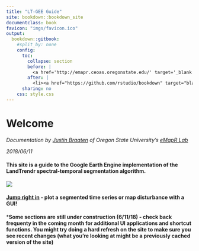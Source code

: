 ```yaml
---
title: "LT-GEE Guide"
site: bookdown::bookdown_site
documentclass: book
favicon: "imgs/favicon.ico"
output:
  bookdown::gitbook:
    #split_by: none
    config:
      toc:
        collapse: section
        before: |
          <a href='http://emapr.ceoas.oregonstate.edu/' target='_blank'><img src='imgs/emapr_print_logo.svg' style='margin-left:13px; margin-top:13px; height:40px'></li></a>
        after: |
          <li><a href="https://github.com/rstudio/bookdown" target="blank">Published with bookdown</a></li>
      sharing: no
    css: style.css
---
```




# Welcome {-}

*Documentation by [Justin Braaten](https://github.com/jdbcode) of Oregon State University's [eMapR Lab](http://emapr.ceoas.oregonstate.edu/)*

*2018/06/11*

#### This site is a guide to the Google Earth Engine implementation of the LandTrendr spectral-temporal segmentation algorithm. {-}

<img src='imgs/lt_gee_symbols.png'>


#### [Jump right in](./ui-applications.html) - plot a segmented time series or map disturbance with a GUI! {-}




***Some sections are still under construction (6/11/18) - check back frequenty in the coming month for additional UI applications and shortcut functions. You might try doing a hard refresh on the site to make sure you see recent changes (what you're looking at might be a previously cached version of the site)**